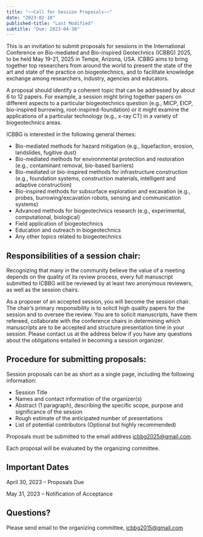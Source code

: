 ```yaml
---
title: "~~Call for Session Proposals~~"
date: "2023-02-10"
published-title: "Last Modified"
subtitle: "Due: 2023-04-30"
---
```


This is an invitation to submit proposals for sessions in the International Conference on Bio-mediated and Bio-inspired Geotechnics (ICBBG) 2025, to be held May 19-21, 2025 in Tempe, Arizona, USA.
ICBBG aims to bring together top researchers from around the world to present the state of the art and state of the practice on biogeotechnics, and to facilitate knowledge exchange among researchers, industry, agencies and educators.

A proposal should identify a coherent topic that can be addressed by about 6 to 12 papers.
For example, a session might bring together papers on different aspects to a particular biogeotechnics question (e.g., MICP, EICP, bio-inspired burrowing, root-inspired-foundation) or it might examine the applications of a particular technology (e.g., x-ray CT) in a variety of biogeotechnics areas.

ICBBG is interested in the following general themes: 

* Bio-mediated methods for hazard mitigation (e.g., liquefaction, erosion, landslides, fugitive dust)
* Bio-mediated methods for environmental protection and restoration (e.g., contaminant removal, bio-based barriers)
* Bio-mediated or bio-inspired methods for infrastructure construction (e.g., foundation systems, construction materials, intelligent and adaptive construction)
* Bio-inspired methods for subsurface exploration and excavation (e.g., probes, burrowing/excavation robots, sensing and communication systems)
* Advanced methods for biogeotechnics research (e.g., experimental, computational, biological)
* Field application of biogeotechnics 
* Education and outreach in biogeotechnics
* Any other topics related to biogeotechnics

## Responsibilities of a session chair:

Recognizing that many in the community believe the value of a meeting depends on the quality of its review process, every full manuscript submitted to ICBBG will be reviewed by at least two anonymous reviewers, as well as the session chairs. 

As a proposer of an accepted session, you will become the session chair.
The chair's primary responsibility is to solicit high quality papers for the session and to oversee the review.
You are to solicit manuscripts, have them refereed, collaborate with the conference chairs in determining which manuscripts are to be accepted and structure presentation time in your session. Please contact us at the address below if you have any questions about the obligations entailed in becoming a session organizer.

## Procedure for submitting proposals:

Session proposals can be as short as a single page, including the following information: 

* Session Title 
* Names and contact information of the organizer(s)
* Abstract (1 paragraph), describing the specific scope, purpose and significance of the session
* Rough estimate of the anticipated number of presentations
* List of potential contributors (Optional but highly recommended)

Proposals must be submitted to the email address <icbbg2025@gmail.com>.

Each proposal will be evaluated by the organizing committee.

## Important Dates

April 30, 2023 -- Proposals Due

May 31, 2023 -- Notification of Acceptance 

## Questions?

Please send email to the organizing committee, <icbbg2015@gmail.com>
